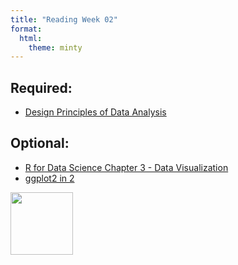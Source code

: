 ```yaml
---
title: "Reading Week 02"
format: 
  html:
    theme: minty
---
```


## Required:

- [Design Principles of Data Analysis](https://www.tandfonline.com/doi/abs/10.1080/10618600.2022.2104290)


## Optional:

- [R for Data Science Chapter 3 - Data Visualization](https://r4ds.had.co.nz/data-visualisation.html)
- [ggplot2 in 2](https://leanpub.com/ggplot2in2/c/sta-112-f22)

[![](img/favicon.png){width="100" fig-align="right"}](https://bit.ly/sta-112-f22)